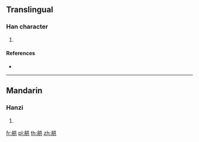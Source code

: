 {{character info/new}}
==Translingual==

===Han character===
{{Han char|rn=137|rad=舟|as=06|sn=12|four=24481|canj=HYTC}}

# {{defn|Han|sort=舟06}}

====References====
* {{Han ref|kx=1010.240|dkj=30415|dj=1469.040|hdz=53060.140|uh=823C|ud=33340|bh=DB58|bd=56152}}

----

==Mandarin==

===Hanzi===
{{cmn-hanzi|pin=[[hóng]] ([[hong2]]), [[shào]] ([[shao4]])|wg=hung<sup>2</sup>, shao<sup>4</sup>}}

# {{defn|lang=cmn|sort=舟06}}

[[fr:舼]]
[[pl:舼]]
[[th:舼]]
[[zh:舼]]